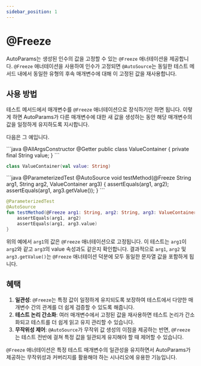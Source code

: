 ```yaml
---
sidebar_position: 1
---
```



# @Freeze

AutoParams는 생성된 인수의 값을 고정할 수 있는 `@Freeze` 애너테이션을 제공합니다. `@Freeze` 애너테이션을 사용하여 인수가 고정되면 `@AutoSource`는 동일한 테스트 메서드 내에서 동일한 유형의 후속 매개변수에 대해 이 고정된 값을 재사용합니다.

## 사용 방법

테스트 메서드에서 매개변수를 `@Freeze` 애너테이션으로 장식하기만 하면 됩니다. 이렇게 하면 AutoParams가 다른 매개변수에 대한 새 값을 생성하는 동안 해당 매개변수의 값을 일정하게 유지하도록 지시합니다.

다음은 그 예입니다.

<JavaKotlinCodeBlock>
```java
@AllArgsConstructor
@Getter
public class ValueContainer {
    private final String value;
}
```

```kotlin
class ValueContainer(val value: String)
```
</JavaKotlinCodeBlock>

<JavaKotlinCodeBlock>
```java
@ParameterizedTest
@AutoSource
void testMethod(@Freeze String arg1, String arg2, ValueContainer arg3) {
    assertEquals(arg1, arg2);
    assertEquals(arg1, arg3.getValue());
}
```

```kotlin
@ParameterizedTest
@AutoSource
fun testMethod(@Freeze arg1: String, arg2: String, arg3: ValueContainer) {
    assertEquals(arg1, arg2)
    assertEquals(arg1, arg3.value)
}
```
</JavaKotlinCodeBlock>

위의 예에서 `arg1`의 값은 `@Freeze` 애너테이션으로 고정됩니다. 이 테스트는 `arg1`이 `arg2`와 같고 `arg3`의 value 속성과도 같은지 확인합니다. 결과적으로 `arg1`, `arg2` 및 `arg3.getValue()`는 `@Freeze` 애너테이션 덕분에 모두 동일한 문자열 값을 포함하게 됩니다.

## 혜택

1. **일관성**: `@Freeze`는 특정 값이 일정하게 유지되도록 보장하여 테스트에서 다양한 매개변수 간의 관계를 더 쉽게 검증할 수 있도록 해줍니다.
1. **테스트 논리 간소화**: 여러 매개변수에서 고정된 값을 재사용하면 테스트 논리가 간소화되고 테스트를 더 쉽게 읽고 유지 관리할 수 있습니다.
1. **무작위성 제어**: `@AutoSource`가 무작위 값 생성의 이점을 제공하는 반면, `@Freeze`는 테스트 전반에 걸쳐 특정 값을 일관되게 유지해야 할 때 제어할 수 있습니다.

`@Freeze` 애너테이션은 특정 테스트 매개변수의 일관성을 유지하면서 AutoParams가 제공하는 무작위성과 커버리지를 활용해야 하는 시나리오에 유용한 기능입니다.
